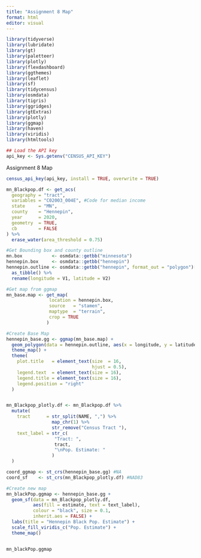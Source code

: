 ```yaml
---
title: "Assignment 8 Map"
format: html
editor: visual
---
```


```r
library(tidyverse)
library(lubridate)
library(gt)
library(paletteer)
library(plotly)
library(flexdashboard)
library(ggthemes)
library(leaflet)
library(sf)
library(tidycensus)
library(osmdata)
library(tigris)
library(ggridges)
library(gtExtras)
library(plotly)
library(ggmap)
library(haven)
library(viridis)
library(htmltools)

## Load the API key
api_key <- Sys.getenv("CENSUS_API_KEY")
```

Assignment 8 Map

```r
census_api_key(api_key, install = TRUE, overwrite = TRUE)

mn_Blackpop.df <- get_acs(
  geography = "tract",
  variables = "C02003_004E", #Code for median income
  state     = "MN",
  county    = "Hennepin",
  year      = 2020,
  geometry  = TRUE,
  cb        = FALSE
) %>%
  erase_water(area_threshold = 0.75)

#Get Bounding box and county outline
mn.box           <- osmdata::getbb("minnesota")
hennepin.box     <- osmdata::getbb("hennepin")
hennepin.outline <- osmdata::getbb("hennepin", format_out = "polygon")[[1]] %>%
  as_tibble() %>%
  rename(longitude = V1, latitude = V2)

#Get map from ggmap
mn_base.map <- get_map(
                location = hennepin.box,
                source   = "stamen",
                maptype  = "terrain",
                crop = TRUE
               )

#Create Base Map
hennepin_base.gg <- ggmap(mn_base.map) +
  geom_polygon(data = hennepin.outline, aes(x = longitude, y = latitude), colour = "black", size = 1.6, alpha = 0.1) +
  theme_map() +
  theme(
    plot.title   = element_text(size  = 16,
                                hjust = 0.5),
    legend.text  = element_text(size = 16),
    legend.title = element_text(size = 16),
    legend.position = "right"
  )


mn_Blackpop_plotly.df <- mn_Blackpop.df %>%
  mutate(
    tract      = str_split(NAME, ",") %>%
                 map_chr(1) %>%
                 str_remove("Census Tract "),
    text_label = str_c(
                  "Tract: ",
                  tract,
                  "\nPop. Estimate: "
                 )
  )

coord_ggmap <- st_crs(hennepin_base.gg) #NA
coord_sf    <- st_crs(mn_Blackpop_plotly.df) #NAD83

#Create new map
mn_blackPop.ggmap <- hennepin_base.gg +  
  geom_sf(data = mn_Blackpop_plotly.df, 
          aes(fill = estimate, text = text_label),
          colour = "black", size = 0.1,
          inherit.aes = FALSE) + 
  labs(title = "Hennepin Black Pop. Estimate") + 
  scale_fill_viridis_c("Pop. Estimate") +
  theme_map()


mn_blackPop.ggmap
```
